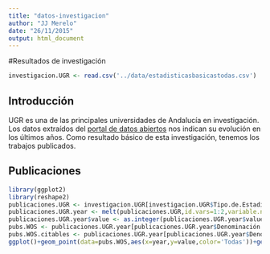 ```yaml
---
title: "datos-investigacion"
author: "JJ Merelo"
date: "26/11/2015"
output: html_document
---
```

#Resultados de investigación

```r
investigacion.UGR <- read.csv('../data/estadisticasbasicastodas.csv')
```
## Introducción

UGR es una de las principales universidades de Andalucía en investigación. Los datos extraídos del [portal de datos abiertos](http://opendata.ugr.es) nos indican su evolución en los últimos años. Como resultado básico de esta investigación, tenemos los trabajos publicados.

## Publicaciones
```r
library(ggplot2)
library(reshape2)
publicaciones.UGR <- investigacion.UGR[investigacion.UGR$Tipo.de.Estadística=="Publicaciones ISI",]
publicaciones.UGR.year <- melt(publicaciones.UGR,id.vars=1:2,variable.name="year")
publicaciones.UGR.year$value <- as.integer(publicaciones.UGR.year$value)
pubs.WOS <- publicaciones.UGR.year[publicaciones.UGR.year$Denominación == "No. pub. WoS (Thomson)",]
pubs.WOS.citables <- publicaciones.UGR.year[publicaciones.UGR.year$Denominación == "No. pub. Citables  WoS (Thomson)",]
ggplot()+geom_point(data=pubs.WOS,aes(x=year,y=value,color='Todas'))+geom_point(data=pubs.WOS.citables,aes(x=year,y=value,color='Citables'))
```

